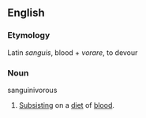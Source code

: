 ==English==

===Etymology===
Latin ''sanguis'', blood + ''vorare'', to devour

===Noun===
;sanguinivorous
#[[Subsist]]ing on a [[diet]] of [[blood]].